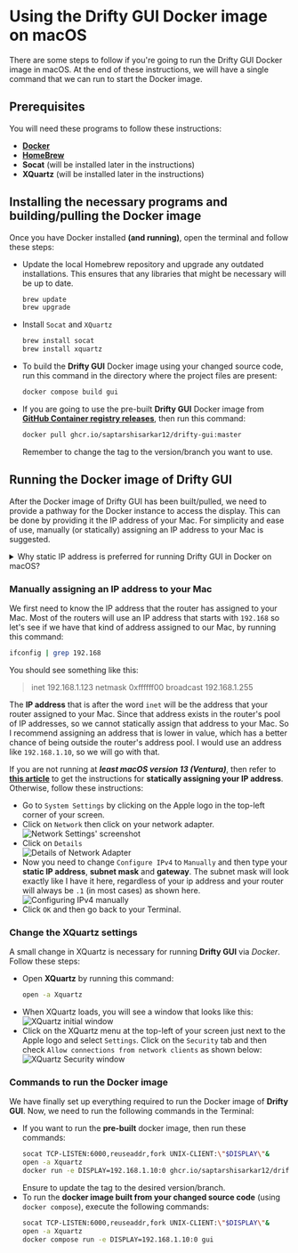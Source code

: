 
# Using the Drifty GUI Docker image on macOS

There are some steps to follow if you're going to run the Drifty GUI Docker image in macOS. At the end of these instructions, we will have a single command that we can run to start the Docker image.

## Prerequisites

You will need these programs to follow these instructions:

- [**Docker**](https://docs.docker.com/desktop/install/mac-install)
- [**HomeBrew**](https://brew.sh/)
- **Socat** (will be installed later in the instructions)
- **XQuartz** (will be installed later in the instructions)

## Installing the necessary programs and building/pulling the Docker image

Once you have Docker installed **(and running)**, open the terminal and follow these steps:

- Update the local Homebrew repository and upgrade any outdated installations. This ensures that any libraries that might be necessary will be up to date.
  ```bash
  brew update
  brew upgrade
  ```
- Install `Socat` and `XQuartz`
  ```bash
  brew install socat
  brew install xquartz
  ```
- To build the **Drifty GUI** Docker image using your changed source code, run this command in the directory where the project files are present:
  ```bash
  docker compose build gui
  ```
- If you are going to use the pre-built **Drifty GUI** Docker image from [**GitHub Container registry releases**](https://ghcr.io/saptarshisarkar12/drifty-gui), then run this command:
  ```bash
  docker pull ghcr.io/saptarshisarkar12/drifty-gui:master
  ```
  Remember to change the tag to the version/branch you want to use.

## Running the Docker image of Drifty GUI

After the Docker image of Drifty GUI has been built/pulled, we need to provide a pathway for the Docker instance to access the display. This can be done by providing it the IP address of your Mac. For simplicity and ease of use, manually (or statically) assigning an IP address to your Mac is suggested.

<Callout type="info">

<details>
	<summary>
		Why static IP address is preferred for running Drifty GUI in Docker on
		macOS?
	</summary>
	Now that the image is built/pulled, we need to talk about how the GUI itself is
	going to be shown on your desktop. The only real relevant issue here pertains to
	your local IP address assigned to your network interface card on your Mac. You
	see, in a Linux environment (which macOS is modeled after), programs that run in
	the Terminal do not have direct access to your graphical environment (Graphical
	User Interface), so we are going to have to provide the Docker instance with a
	pathway to access the GUI and that has to be done by telling it what your local
	IP address is. > > On most home networks, the typical setup is to have a router
	where your computer is connected to the LAN (Local Area network) side of the router
	either via Wi-Fi or an Ethernet cable. And most people just make that connection,
	find that they can access the Internet and don't look back. > > We, however, need
	to look back... > > Routers use a service called DHCP (Dynamic Host Control Protocol)
	which uses a reserved pool of IP addresses. If any device connects to your network
	and when it is set up to use DHCP (which is always the default), it will send out
	a broadcast packet onto your network asking for an IP address. Your router will
	see that request, then it will take out an IP address from its pool, and it will
	give it to your device so that your device can talk on your network, access the
	Internet, etc. > > DHCP services are also designed to make that assigned IP address
	expire after some time (usually three days). In case a device that was on the network
	is no longer on the network, it can pull that IP address back and put it into the
	pool so that it doesn't run out of IP addresses. This means that it is possible
	your local IP address might change in a short period of time. We cannot build a
	command to run Drifty when your IP address is changing because docker needs to
	send the graphics to a known IP address. > > There are usually two generic ways
	to refer to your local ip address in a linux or Windows environment. The first
	way is to simply use the word `localhost` and the second way is to use the default
	home IP address of `127.0.0.1`. Unfortunately, neither of those generics will work
	in this case, so we have to give the command the exact IP address of your Mac.
	> >{" "}
</details>

</Callout>

### Manually assigning an IP address to your Mac

We first need to know the IP address that the router has assigned to your Mac. Most of the routers will use an IP address that starts with `192.168` so let's see if we have that kind of address assigned to our Mac, by running this command:

```bash
ifconfig | grep 192.168
```

You should see something like this:

> inet 192.168.1.123 netmask 0xffffff00 broadcast 192.168.1.255

The **IP address** that is after the word `inet` will be the address that your router assigned to your Mac. Since that address exists in the router's pool of IP addresses, so we cannot statically assign that address to your Mac. So I recommend assigning an address that is lower in value, which has a better chance of being outside the router's address pool. I would use an address like `192.168.1.10`, so we will go with that.

If you are not running at **_least macOS version 13 (Ventura)_**, then refer to [**this article**](https://www.macinstruct.com/tutorials/how-to-set-a-static-ip-address-on-a-mac/) to get the instructions for **statically assigning your IP address**. Otherwise, follow these instructions:

- Go to `System Settings` by clicking on the Apple logo in the top-left corner of your screen.
- Click on `Network` then click on your network adapter.
  ![Network Settings' screenshot](https://github.com/user-attachments/assets/f2f54273-1bf4-4286-bc56-88991eb4df84)
- Click on `Details`  
  ![Details of Network Adapter](https://github.com/user-attachments/assets/d3a43e3f-616d-4286-a527-d1bc2ecbb207)
- Now you need to change `Configure IPv4` to `Manually` and then type your **static IP address**, **subnet mask** and **gateway**. The subnet mask will look exactly like I have it here, regardless of your ip address and your router will always be `.1` (in most cases) as shown here.  
  ![Configuring IPv4 manually](https://github.com/user-attachments/assets/c7358318-fb90-4554-86c2-6629d7c9476a)
- Click `OK` and then go back to your Terminal.

### Change the XQuartz settings

A small change in XQuartz is necessary for running **Drifty GUI** via _Docker_. Follow these steps:

- Open **XQuartz** by running this command:
  ```bash
  open -a Xquartz
  ```
- When XQuartz loads, you will see a window that looks like this:
  ![XQuartz initial window](https://github.com/user-attachments/assets/762bacba-7770-4590-8396-93c9bc31ace3)
- Click on the XQuartz menu at the top-left of your screen just next to the Apple logo and select `Settings`. Click on the `Security` tab and then check `Allow connections from network clients` as shown below:
  ![XQuartz Security window](https://github.com/user-attachments/assets/43fba116-030e-47bf-b5a1-17d09dd64e31)

### Commands to run the Docker image

We have finally set up everything required to run the Docker image of **Drifty GUI**. Now, we need to run the following commands in the Terminal:

- If you want to run the **pre-built** docker image, then run these commands:
  ```bash
  socat TCP-LISTEN:6000,reuseaddr,fork UNIX-CLIENT:\"$DISPLAY\"&
  open -a Xquartz
  docker run -e DISPLAY=192.168.1.10:0 ghcr.io/saptarshisarkar12/drifty-gui:master
  ```
  Ensure to update the tag to the desired version/branch.
- To run the **docker image built from your changed source code** (using `docker compose`), execute the following commands:
  ```bash
  socat TCP-LISTEN:6000,reuseaddr,fork UNIX-CLIENT:\"$DISPLAY\"&
  open -a Xquartz
  docker compose run -e DISPLAY=192.168.1.10:0 gui
  ```

